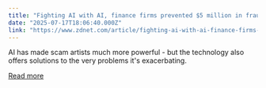 ```yaml
---
title: "Fighting AI with AI, finance firms prevented $5 million in fraud - but at what cost?"
date: "2025-07-17T18:06:40.000Z"
link: "https://www.zdnet.com/article/fighting-ai-with-ai-finance-firms-prevented-5-million-in-fraud-but-at-what-cost/"
---
```


AI has made scam artists much more powerful - but the technology also offers solutions to the very problems it's exacerbating.

[Read more](https://www.zdnet.com/article/fighting-ai-with-ai-finance-firms-prevented-5-million-in-fraud-but-at-what-cost/)
